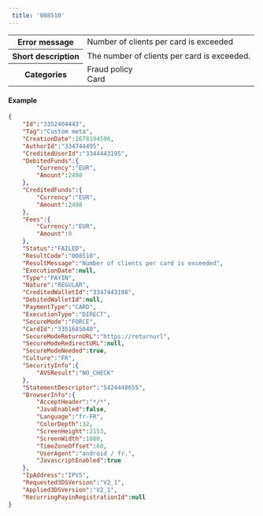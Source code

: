 ---  
 title: '008510'  
---  
  
<table>
    <tbody>
        <tr>
            <th><strong>Error message</strong></th>
            <td>Number of clients per card is exceeded</td>
        </tr>
        <tr>
            <th><strong>Short description</strong></th>
            <td>The number of clients per card is exceeded.</td>
        </tr>
        <tr>
            <th><strong>Categories</strong></th>
            <td>  
<div class="label">Fraud policy</div>  
<div class="label">Card</div>
</td>
        </tr>
    </tbody>
</table>  

#### Example  
```json API Response
{
    "Id":"3352404443",
    "Tag":"Custom meta",
    "CreationDate":1678194596,
    "AuthorId":"334744495",
    "CreditedUserId":"3344443195",
    "DebitedFunds":{
        "Currency":"EUR",
        "Amount":2498
    },
    "CreditedFunds":{
        "Currency":"EUR",
        "Amount":2498
    },
    "Fees":{
        "Currency":"EUR",
        "Amount":0
    },
    "Status":"FAILED",
    "ResultCode":"008510",
    "ResultMessage":"Number of clients per card is exceeded",
    "ExecutionDate":null,
    "Type":"PAYIN",
    "Nature":"REGULAR",
    "CreditedWalletId":"3347443198",
    "DebitedWalletId":null,
    "PaymentType":"CARD",
    "ExecutionType":"DIRECT",
    "SecureMode":"FORCE",
    "CardId":"3351685040",
    "SecureModeReturnURL":"https://returnurl",
    "SecureModeRedirectURL":null,
    "SecureModeNeeded":true,
    "Culture":"FR",
    "SecurityInfo":{
        "AVSResult":"NO_CHECK"
    },
    "StatementDescriptor":"5424448655",
    "BrowserInfo":{
        "AcceptHeader":"*/*",
        "JavaEnabled":false,
        "Language":"fr-FR",
        "ColorDepth":32,
        "ScreenHeight":2153,
        "ScreenWidth":1080,
        "TimeZoneOffset":60,
        "UserAgent":"android / fr.",
        "JavascriptEnabled":true
    },
    "IpAddress":"IPV5",
    "Requested3DSVersion":"V2_1",
    "Applied3DSVersion":"V2_1",
    "RecurringPayinRegistrationId":null
}
```